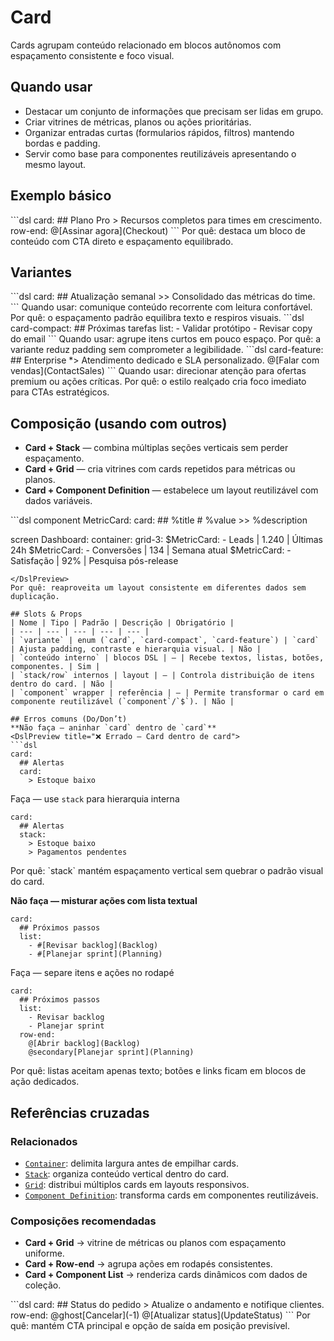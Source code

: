 # Card
Cards agrupam conteúdo relacionado em blocos autônomos com espaçamento consistente e foco visual.

## Quando usar
- Destacar um conjunto de informações que precisam ser lidas em grupo.
- Criar vitrines de métricas, planos ou ações prioritárias.
- Organizar entradas curtas (formularios rápidos, filtros) mantendo bordas e padding.
- Servir como base para componentes reutilizáveis apresentando o mesmo layout.

## Exemplo básico
<DslPreview title="Card com informação e ação">
```dsl
card:
  ## Plano Pro
  > Recursos completos para times em crescimento.
  row-end:
    @[Assinar agora](Checkout)
```
</DslPreview>
Por quê: destaca um bloco de conteúdo com CTA direto e espaçamento equilibrado.

## Variantes
<DslPreview title="Card padrão para blocos gerais">
```dsl
card:
  ## Atualização semanal
  >> Consolidado das métricas do time.
```
</DslPreview>
Quando usar: comunique conteúdo recorrente com leitura confortável.
Por quê: o espaçamento padrão equilibra texto e respiros visuais.

<DslPreview title="Card compacto para listas densas">
```dsl
card-compact:
  ## Próximas tarefas
  list:
    - Validar protótipo
    - Revisar copy do email
```
</DslPreview>
Quando usar: agrupe itens curtos em pouco espaço.
Por quê: a variante reduz padding sem comprometer a legibilidade.

<DslPreview title="Card destaque com foco em conversão">
```dsl
card-feature:
  ## Enterprise
  *> Atendimento dedicado e SLA personalizado.
  @[Falar com vendas](ContactSales)
```
</DslPreview>
Quando usar: direcionar atenção para ofertas premium ou ações críticas.
Por quê: o estilo realçado cria foco imediato para CTAs estratégicos.

## Composição (usando com outros)
- **Card + Stack** — combina múltiplas seções verticais sem perder espaçamento.
- **Card + Grid** — cria vitrines com cards repetidos para métricas ou planos.
- **Card + Component Definition** — estabelece um layout reutilizável com dados variáveis.

<DslPreview title="Grid de cards reutilizáveis">
```dsl
component MetricCard:
  card:
    ## %title
    # %value
    >> %description

screen Dashboard:
  container:
    grid-3:
      $MetricCard:
        - Leads | 1.240 | Últimas 24h
      $MetricCard:
        - Conversões | 134 | Semana atual
      $MetricCard:
        - Satisfação | 92% | Pesquisa pós-release
```
</DslPreview>
Por quê: reaproveita um layout consistente em diferentes dados sem duplicação.

## Slots & Props
| Nome | Tipo | Padrão | Descrição | Obrigatório |
| --- | --- | --- | --- | --- |
| `variante` | enum (`card`, `card-compact`, `card-feature`) | `card` | Ajusta padding, contraste e hierarquia visual. | Não |
| `conteúdo interno` | blocos DSL | — | Recebe textos, listas, botões, componentes. | Sim |
| `stack/row` internos | layout | — | Controla distribuição de itens dentro do card. | Não |
| `component` wrapper | referência | — | Permite transformar o card em componente reutilizável (`component`/`$`). | Não |

## Erros comuns (Do/Don’t)
**Não faça — aninhar `card` dentro de `card`**
<DslPreview title="❌ Errado — Card dentro de card">
```dsl
card:
  ## Alertas
  card:
    > Estoque baixo
```
</DslPreview>

Faça — use `stack` para hierarquia interna
<DslPreview title="✅ Correto — Stack dentro do card">
```dsl
card:
  ## Alertas
  stack:
    > Estoque baixo
    > Pagamentos pendentes
```
</DslPreview>
Por quê: `stack` mantém espaçamento vertical sem quebrar o padrão visual do card.

**Não faça — misturar ações com lista textual**
<DslPreview title="❌ Errado — Ações dentro de list">
```dsl
card:
  ## Próximos passos
  list:
    - #[Revisar backlog](Backlog)
    - #[Planejar sprint](Planning)
```
</DslPreview>

Faça — separe itens e ações no rodapé
<DslPreview title="✅ Correto — Lista + ações alinhadas">
```dsl
card:
  ## Próximos passos
  list:
    - Revisar backlog
    - Planejar sprint
  row-end:
    @[Abrir backlog](Backlog)
    @secondary[Planejar sprint](Planning)
```
</DslPreview>
Por quê: listas aceitam apenas texto; botões e links ficam em blocos de ação dedicados.

## Referências cruzadas

### Relacionados
- [`Container`](./container): delimita largura antes de empilhar cards.
- [`Stack`](./stack): organiza conteúdo vertical dentro do card.
- [`Grid`](./grid): distribui múltiplos cards em layouts responsivos.
- [`Component Definition`](./component-definition): transforma cards em componentes reutilizáveis.

### Composições recomendadas
- **Card + Grid** → vitrine de métricas ou planos com espaçamento uniforme.
- **Card + Row-end** → agrupa ações em rodapés consistentes.
- **Card + Component List** → renderiza cards dinâmicos com dados de coleção.

<DslPreview title="Card com ações alinhadas">
```dsl
card:
  ## Status do pedido
  > Atualize o andamento e notifique clientes.
  row-end:
    @ghost[Cancelar](-1)
    @[Atualizar status](UpdateStatus)
```
</DslPreview>
Por quê: mantém CTA principal e opção de saída em posição previsível.
